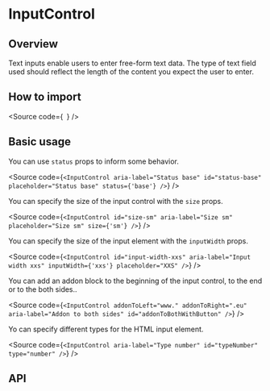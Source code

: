 

<Meta of={Stories} />

# InputControl

## Overview

Text inputs enable users to enter free-form text data. The type of text field
used should reflect the length of the content you expect the user to enter.

## How to import

<Source
  code={`
`}
/>

## Basic usage

<Canvas of={Stories.Base} />

You can use `status` props to inform some behavior.

<Source
  code={`
<InputControl
  aria-label="Status base"
  id="status-base"
  placeholder="Status base"
  status={'base'}
/>
`}
/>

You can specify the size of the input control with the `size` props.

<Source
  code={`
<InputControl
  id="size-sm"
  aria-label="Size sm"
  placeholder="Size sm"
  size={'sm'}
/>
`}
/>

You can specify the size of the input element with the `inputWidth` props.

<Source
  code={`
<InputControl
  id="input-width-xxs"
  aria-label="Input width xxs"
  inputWidth={'xxs'}
  placeholder="XXS"
/>
`}
/>

You can add an addon block to the beginning of the input control, to the end
or to the both sides..

<Source
  code={`
<InputControl
  addonToLeft="www."
  addonToRight=".eu"
  aria-label="Addon to both sides"
  id="addonToBothWithButton"
/>
`}
/>

Yo can specify different types for the HTML input element.

<Source
  code={`
<InputControl aria-label="Type number" id="typeNumber" type="number" />
`}
/>

## API

<ArgTypes of={Stories} />
